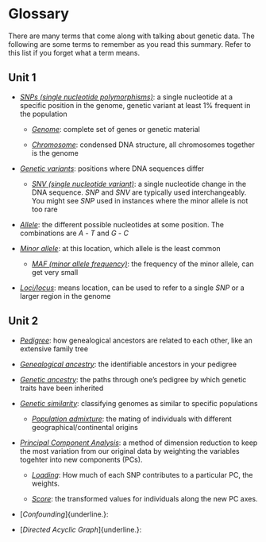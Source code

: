 # Glossary

There are many terms that come along with talking about genetic data. The following are some terms to remember as you read this summary. Refer to this list if you forget what a term means.

## Unit 1

-   [*SNPs (single nucleotide polymorphisms)*]{.underline}: a single nucleotide at a specific position in the genome, genetic variant at least 1% frequent in the population

    -   [*Genome*]{.underline}: complete set of genes or genetic material

    -   [*Chromosome*]{.underline}: condensed DNA structure, all chromosomes together is the genome

-   [*Genetic variants*]{.underline}: positions where DNA sequences differ

    -   [*SNV (single nucleotide variant)*]{.underline}: a single nucleotide change in the DNA sequence. *SNP* and *SNV* are typically used interchangeably. You might see *SNP* used in instances where the minor allele is not too rare

-   [*Allele*]{.underline}: the different possible nucleotides at some position. The combinations are *A* - *T* and *G* - *C*

-   [*Minor allele*]{.underline}: at this location, which allele is the least common

    -   [*MAF (minor allele frequency)*]{.underline}: the frequency of the minor allele, can get very small

-   [*Loci/locus*]{.underline}: means location, can be used to refer to a single *SNP* or a larger region in the genome

## Unit 2

-   [*Pedigree*]{.underline}: how genealogical ancestors are related to each other, like an extensive family tree

-   [*Genealogical ancestry*]{.underline}: the identifiable ancestors in your pedigree

-   [*Genetic ancestry*]{.underline}: the paths through one's pedigree by which genetic traits have been inherited

-   [*Genetic similarity*]{.underline}: classifying genomes as similar to specific populations

    -   [*Population admixture*]{.underline}: the mating of individuals with different geographical/continental origins
    
-   [*Principal Component Analysis*]{.underline}: a method of dimension reduction to keep the most variation from our original data by weighting the variables togehter into new components (PCs).

    -   [*Loading*]{.underline}: How much of each SNP contributes to a particular PC, the weights.
    
    -   [*Score*]{.underline}: the transformed values for individuals along the new PC axes.
    
-   [*Confounding*]{underline.}: 
    
-   [*Directed Acyclic Graph*]{underline.}: 


